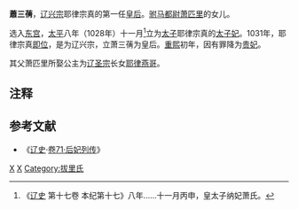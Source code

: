 '''蕭三蒨'''，[[辽兴宗|辽兴宗]]耶律宗真的第一任[[皇后|皇后]]。[[驸马|驸马都尉]][[萧绍宗|萧匹里]]的女儿。

选入[[东宫|东宫]]，[[太平_(辽朝)|太平]]八年（1028年）十一月<ref>《[[辽史|辽史]] 第十七卷 本纪第十七》八年......十一月丙申，皇太子纳妃萧氏。</ref>立为[[储君|太子]]耶律宗真的[[皇太子妃|太子妃]]。1031年，耶律宗真[[即位|即位]]，是为辽兴宗，立萧三蒨为皇后。[[重熙|重熙]]初年，因有罪降为[[贵妃|贵妃]]。

其父萧匹里所娶公主为[[辽圣宗|辽圣宗]]长女[[耶律燕哥_(辽圣宗)|耶律燕哥]]。

== 注释 ==

<references/>

==参考文献==
*《[[辽史|辽史]]·[[s:辽史/卷71|卷71·后妃列传]]》
{{start box}} 
{{s-before|[[蕭菩薩哥|蕭菩薩哥]]}} 
{{s-title|[[:Category:辽朝皇后|辽朝皇后]]|1031年—1032年}} 
{{s-after|[[蕭撻里|蕭撻里]]}} 
{{end box}}

{{遼朝皇后}}
[[Category:辽朝废后|X]]
[[Category:辽朝贵妃|X]]
[[Category:拔里氏|Category:拔里氏]]
